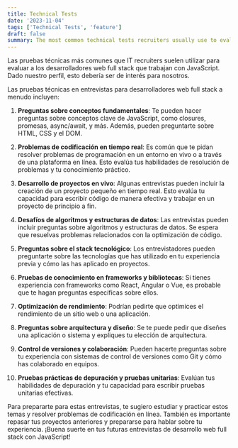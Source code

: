 ```yaml
---
title: Technical Tests
date: '2023-11-04'
tags: ['Technical Tests', 'feature']
draft: false
summary: The most common technical tests recruiters usually use to evaluate full stack web developers who work with JavaScript
---
```


Las pruebas técnicas más comunes que IT recruiters suelen utilizar para evaluar a los desarrolladores web full stack que trabajan con JavaScript. Dado nuestro perfil, esto debería ser de interés para nosotros.

Las pruebas técnicas en entrevistas para desarrolladores web full stack a menudo incluyen:

1. **Preguntas sobre conceptos fundamentales**: Te pueden hacer preguntas sobre conceptos clave de JavaScript, como closures, promesas, async/await, y más. Además, pueden preguntarte sobre HTML, CSS y el DOM.

2. **Problemas de codificación en tiempo real**: Es común que te pidan resolver problemas de programación en un entorno en vivo o a través de una plataforma en línea. Esto evalúa tus habilidades de resolución de problemas y tu conocimiento práctico.

3. **Desarrollo de proyectos en vivo**: Algunas entrevistas pueden incluir la creación de un proyecto pequeño en tiempo real. Esto evalúa tu capacidad para escribir código de manera efectiva y trabajar en un proyecto de principio a fin.

4. **Desafíos de algoritmos y estructuras de datos**: Las entrevistas pueden incluir preguntas sobre algoritmos y estructuras de datos. Se espera que resuelvas problemas relacionados con la optimización de código.

5. **Preguntas sobre el stack tecnológico**: Los entrevistadores pueden preguntarte sobre las tecnologías que has utilizado en tu experiencia previa y cómo las has aplicado en proyectos.

6. **Pruebas de conocimiento en frameworks y bibliotecas**: Si tienes experiencia con frameworks como React, Angular o Vue, es probable que te hagan preguntas específicas sobre ellos.

7. **Optimización de rendimiento**: Podrían pedirte que optimices el rendimiento de un sitio web o una aplicación.

8. **Preguntas sobre arquitectura y diseño**: Se te puede pedir que diseñes una aplicación o sistema y expliques tu elección de arquitectura.

9. **Control de versiones y colaboración**: Pueden hacerte preguntas sobre tu experiencia con sistemas de control de versiones como Git y cómo has colaborado en equipos.

10. **Pruebas prácticas de depuración y pruebas unitarias**: Evalúan tus habilidades de depuración y tu capacidad para escribir pruebas unitarias efectivas.

Para prepararte para estas entrevistas, te sugiero estudiar y practicar estos temas y resolver problemas de codificación en línea. También es importante repasar tus proyectos anteriores y prepararse para hablar sobre tu experiencia. ¡Buena suerte en tus futuras entrevistas de desarrollo web full stack con JavaScript!